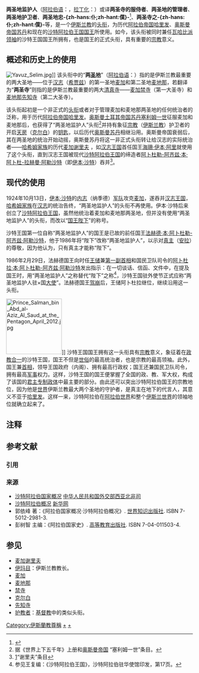 {{noteTA
|1=zh-hans:沙特; zh-hant:沙特; zh-tw:紹德;
|2=zh-hans:沙特王国; zh-hant:沙特王國; zh-tw:沙烏地王國;
|3=zh-hans:阿勒沙特; zh-hant:阿勒沙特; zh-tw:阿紹德;
}}
{{伊斯兰教}}

{{Infobox monarchy
| royal_title= 两圣地监护人
| realm=
| style=
| residence =
| native_name= {{lang|ar|خَادِمُ ٱلْحَرَمَيْنِ ٱلشَّرِيفَيْنِ}}<br/> {{transl|ar|Khādim al-Ḥaramayn aš-Šarīfayn}} {{in lang|ar}}
| first_monarch= [[萨拉丁|萨拉丁]]
| incumbent = [[萨勒曼·本·阿卜杜勒-阿齐兹·阿勒沙特|萨勒曼·本·阿卜杜勒-阿齐兹·阿勒沙特]]
| incumbentsince = 2015年1月23日
}}

'''两圣地监护人'''（[[阿拉伯语|阿拉伯语]]：'''{{rtl-lang|ar|خادم الحرمين الشريفين}}'''，[[拉丁化|拉丁化]]：'''{{lang|la|Khādim al-Ḥaramayn al-Sharīfayn}}'''）或译'''两圣寺的服侍者'''、'''两圣地的管理者'''、'''两圣地护卫者'''、'''两圣地忠-{zh-hans:仆;zh-hant:僕}-'''<ref>{{cite web |title=两圣地忠仆同摩洛哥国王通电话 |url=https://www.spa.gov.sa/viewfullstory.php?lang=ch&newsid=2099045 |website=沙特通讯社 |accessdate=2020-06-23 |archive-date=2020-09-02 |archive-url=https://web.archive.org/web/20200902091939/https://www.spa.gov.sa/viewfullstory.php?lang=ch&newsid=2099045 |dead-url=no }}</ref>、'''两圣寺之-{zh-hans:仆;zh-hant:僕}-'''等，是一个[[伊斯兰教|伊斯兰教]]的[[头衔|头衔]]，为历代[[阿拉伯帝国|阿拉伯帝国]][[哈里发|哈里发]]、[[奥斯曼帝国|奥斯曼帝国]][[苏丹_(称谓)|苏丹]]{{noteTag|奥斯曼苏丹自[[苏莱曼大帝|苏莱曼大帝]]开始也拥有了“[[哈里发|哈里发]]”的头衔，苏丹和哈里发合为一体，直到[[凯末尔|凯末尔]]革命建立[[土耳其共和国|土耳其共和国]]后废除了苏丹和哈里发制度。}}和现在的[[沙特阿拉伯王国|沙特阿拉伯王国]][[沙特阿拉伯国王|国王]]所使用。如今，该头衔被同时兼任[[瓦哈比派|瓦哈比派]][[领袖|领袖]]{{noteTag|[[伊本·沙特|伊本·沙特]]之前的沙特家族瓦哈比派领袖称“[[伊玛目|伊玛目]]”（即[[伊斯兰教长|伊斯兰教长]]），伊本·沙特之后不再称伊玛目。}}的沙特王国国王所拥有，也是国王的正式头衔，具有重要的[[宗教|宗教]]意义。

==概述和历史上的使用==
[[File:Yavuz_Selim.jpg|left]]]]
该头衔中的“'''两[[圣地|圣地]]'''”（[[阿拉伯语|阿拉伯语]]：'''{{rtl-lang|ar|الحرمين الشريفين}}'''）指的是伊斯兰教最重要的两大圣地——位于[[汉志|汉志]]（[[希贾兹|希贾兹]]）的第一圣地[[麦加|麦加]]和第二圣地[[麦地那|麦地那]]，若翻译为“'''两圣寺'''”则指的是伊斯兰教最重要的两大[[清真寺|清真寺]]——[[麦加|麦加]][[禁寺|禁寺]]（第一大圣寺）和[[麦地那|麦地那]][[先知寺|先知寺]]（第二大圣寺）。

该头衔起初是一个非正式的[[头衔|头衔]]或者对于管理麦加和麦地那两圣地的任何统治者的泛称，用于历代[[阿拉伯帝国|阿拉伯帝国]][[哈里发|哈里发]]。[[奥斯曼土耳其帝国|奥斯曼土耳其帝国]][[苏丹_(称谓)|苏丹]][[塞利姆一世|塞利姆一世]]征服麦加和麦地那后，也获得了“两圣地监护人”头衔<ref>据《世界上下五千年》上册和[http://www.yich.org/ysls/islamshi/shbdiwu/200702/13175.html  奥斯曼帝国] {{Webarchive|url=https://archive.is/20080116041634/http://www.yich.org/ysls/islamshi/shbdiwu/200702/13175.html |date=2008-01-16 }}“塞利姆一世”条目。</ref>并持有象征[[宗教|宗教]]（[[伊斯兰教|伊斯兰教]]）护卫者的开启[[天房|天房]]（[[克尔白|克尔白]]）的[[钥匙|钥匙]]，以后历代[[奥斯曼帝国苏丹列表|奥斯曼苏丹]]相继沿用{{noteTag|奥斯曼苏丹自塞利姆一世之子苏莱曼大帝开始也拥有了“[[哈里发|哈里发]]”的头衔(但麥加由[[谢里夫|谢里夫]]家族實際统治)。}}。奥斯曼帝国衰弱后，其在两圣地的统治开始动摇，奥斯曼苏丹将这一非正式头衔转让给汉志的实际统治者——[[哈希姆家族|哈希姆家族]]的历代[[麦加谢里夫|麦加谢里夫]] {{noteTag|“谢里夫”愿意是“尊贵的”，用于对伊斯兰教长的尊称，也可用于[[人名|人名]]。}}，如[[汉志王国|汉志王国]]首任国王[[海珊·伊本·阿里|海珊·伊本·阿里]]就使用了这个头衔，直到汉志王国被现代[[沙特阿拉伯王国|沙特阿拉伯王国]]的缔造者[[阿卜杜勒-阿齐兹·本·阿卜杜-拉赫曼·阿勒沙特|阿卜杜勒-阿齐兹·本·阿卜杜-拉赫曼·阿勒沙特]]（即[[伊本·沙特|伊本·沙特]]）吞并<ref>[http://www.yich.org/bkqs/bkqs/200611/10966.html]{{dead link|date=2017年11月 |bot=InternetArchiveBot |fix-attempted=yes }}“谢里夫”条目</ref>。

==现代的使用==
{{沙特阿拉伯政治}}
1924年10月13日，[[伊本·沙特|伊本·沙特]]的[[内志|内志]]（纳季德）[[沙特阿拉伯军事|军队]]攻克[[麦加|麦加]]，遂吞并[[汉志王国|汉志王国]]，[[哈希姆家族|哈希姆家族]]在[[汉志|汉志]]的统治告终，“两圣地监护人”的头衔不再使用。伊本·沙特后来创立了[[沙特阿拉伯王国|沙特阿拉伯王国]]，虽然他统治着麦加和麦地那两圣地，但并没有使用“两圣地监护人”的头衔，而改以“[[国王|国王]][[陛下|陛下]]”的称号。

沙特王国第一位自称“两圣地监护人”的国王是已故的前任国王[[法赫德·本·阿卜杜勒-阿齐兹·阿勒沙特|法赫德·本·阿卜杜勒-阿齐兹·阿勒沙特]]，他于1986年将“陛下”改称“两圣地监护人”，以示对[[真主|真主]]（[[安拉|安拉]]）的尊敬，因为他认为，只有真主才能称“陛下”。

1986年2月29日，法赫德国王向时任[[王储|王储]]兼[[沙特阿拉伯首相|第一副首相]]和国民卫队司令的[[阿卜杜拉·本·阿卜杜勒-阿齐兹·阿勒沙特|阿卜杜拉·本·阿卜杜勒-阿齐兹·阿勒沙特]]发出指示：在一切谈话、信函、文件中，在提及国王时，用“两圣地监护人”之称替代“陛下”之称<ref>参见王复编：《沙特阿拉伯王国》，沙特阿拉伯驻华使馆印发，第17页。</ref>，沙特王国驻外使节正式应称“两圣地监护人驻×国[[大使|大使]]”。法赫德国王[[驾崩|驾崩]]后，王储阿卜杜拉继位，继续沿用这一头衔。

[[File:Prince_Salman_bin_Abd_al-Aziz_Al_Saud_at_the_Pentagon_April_2012.jpg|150px]]]]
沙特王国国王拥有这一头衔具有[[宗教|宗教]]意义，象征着在[[政教合一|政教合一]]的沙特王国，国王不但是[[世俗|世俗]]的最高统治者，也是宗教的最高领袖。此外，国王兼[[沙特阿拉伯首相|首相]]，领导王国政府（内阁）、拥有最高行政权；国王还兼国民卫队司令，拥有最高[[军事|军事]]权力。这样，沙特王国的国王便掌握了全国的政、教、军大权，构成了该国的[[君主专制|君主专制]][[政体|政体]]中最主要的部分。由此还可以突出沙特阿拉伯国王的宗教地位，因为他是[[世界|世界]]伊斯兰教最大两个圣地的守护者，是真主在地下的代言人，其意义不亚于[[哈里发|哈里发]]{{noteTag|“哈里发”的意思是“继承人”，指的是[[伊斯兰教的先知|先知]][[穆罕默德|穆罕默德]]的继承人。}}。这样一来，沙特阿拉伯在[[阿拉伯世界|阿拉伯世界]]和整个[[伊斯兰世界|伊斯兰世界]]的领袖地位就确立起来了。

== 注释 ==
{{NoteFoot}}

== 参考文献 ==
=== 引用 ===
{{Reflist}}

=== 来源 ===
{{ReflistH}}
* [https://web.archive.org/web/20071117103926/http://www.fmprc.gov.cn/chn/wjb/zzjg/xybfs/gjlb/1409/1409x0/default.htm  沙特阿拉伯国家概况] [[中华人民共和国外交部西亚北非司|中华人民共和国外交部西亚北非司]]
* [http://news.xinhuanet.com/ziliao/2002-06/18/content_445928.htm  沙特阿拉伯概况]{{Wayback|url=http://news.xinhuanet.com/ziliao/2002-06/18/content_445928.htm |date=20120504224436 }} [[新华网|新华网]]
* 郭依峰 著：《阿拉伯国家概况·沙特阿拉伯概况》. [[世界知识出版社|世界知识出版社]]. ISBN 7-5012-2981-3.
* 彭树智 主编：《阿拉伯国家史》. [[高等教育出版社|高等教育出版社]]. ISBN 7-04-011503-4.
{{ReflistF}}

== 参见 ==
{{Portal box|伊斯兰教}}
*[[麦加谢里夫|麦加谢里夫]]
*[[伊玛目|伊玛目]]：伊斯兰教教长。
*[[麦加|麦加]]
*[[麦地那|麦地那]]
*[[禁寺|禁寺]]
*[[克尔白|克尔白]]
*[[先知寺|先知寺]]
*[[护教者|护教者]]：[[基督教|基督教]]中的类似头衔。

[[Category:伊斯蘭教尊稱|Category:伊斯蘭教尊稱]]
[[Category:奥斯曼帝国苏丹|+]]
[[Category:沙特阿拉伯国王|+]]